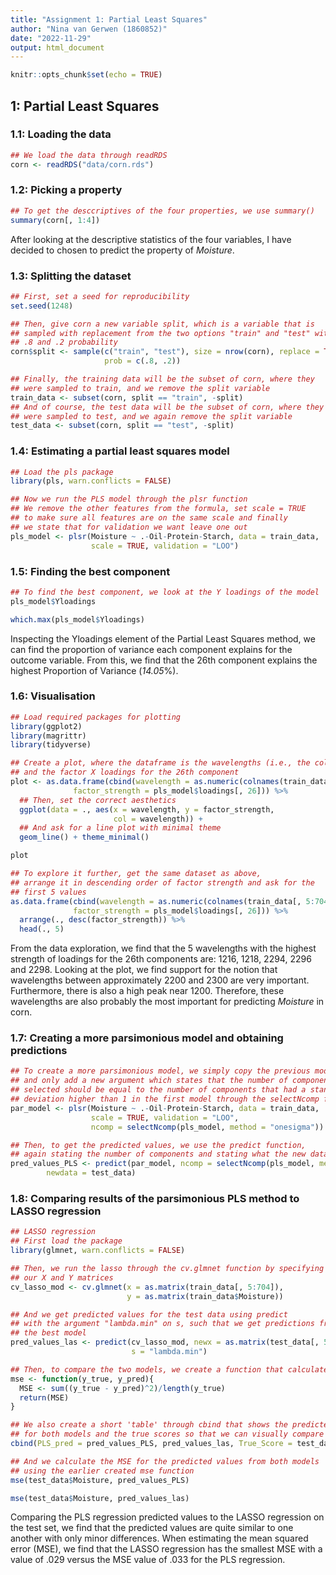 ```yaml
---
title: "Assignment 1: Partial Least Squares"
author: "Nina van Gerwen (1860852)"
date: "2022-11-29"
output: html_document
---
```


```r
knitr::opts_chunk$set(echo = TRUE)
```

## 1: Partial Least Squares

### 1.1: Loading the data

```r
## We load the data through readRDS
corn <- readRDS("data/corn.rds")
```


### 1.2: Picking a property

```r
## To get the desccriptives of the four properties, we use summary()
summary(corn[, 1:4])
```
After looking at the descriptive statistics of the four variables, I have decided to
chosen to predict the property of *Moisture*.

### 1.3: Splitting the dataset

```r
## First, set a seed for reproducibility
set.seed(1248)

## Then, give corn a new variable split, which is a variable that is 
## sampled with replacement from the two options "train" and "test" with
## .8 and .2 probability
corn$split <- sample(c("train", "test"), size = nrow(corn), replace = TRUE, 
                     prob = c(.8, .2))

## Finally, the training data will be the subset of corn, where they 
## were sampled to train, and we remove the split variable
train_data <- subset(corn, split == "train", -split)
## And of course, the test data will be the subset of corn, where they
## were sampled to test, and we again remove the split variable
test_data <- subset(corn, split == "test", -split)
```


### 1.4: Estimating a partial least squares model

```r
## Load the pls package
library(pls, warn.conflicts = FALSE)

## Now we run the PLS model through the plsr function
## We remove the other features from the formula, set scale = TRUE
## to make sure all features are on the same scale and finally
## we state that for validation we want leave one out
pls_model <- plsr(Moisture ~ .-Oil-Protein-Starch, data = train_data, 
                  scale = TRUE, validation = "LOO")

```


### 1.5: Finding the best component

```r
## To find the best component, we look at the Y loadings of the model
pls_model$Yloadings

which.max(pls_model$Yloadings)
```

Inspecting the Yloadings element of the Partial Least Squares method, we can find
the proportion of variance each component explains for the outcome variable. 
From this, we find that
the 26th component explains the highest Proportion of Variance (*14.05*%).


### 1.6: Visualisation

```r
## Load required packages for plotting
library(ggplot2)
library(magrittr)
library(tidyverse)

## Create a plot, where the dataframe is the wavelengths (i.e., the colnames)
## and the factor X loadings for the 26th component
plot <- as.data.frame(cbind(wavelength = as.numeric(colnames(train_data[, 5:704])),
              factor_strength = pls_model$loadings[, 26])) %>%
  ## Then, set the correct aesthetics
  ggplot(data = ., aes(x = wavelength, y = factor_strength,
                       col = wavelength)) +
  ## And ask for a line plot with minimal theme
  geom_line() + theme_minimal()

plot

## To explore it further, get the same dataset as above, 
## arrange it in descending order of factor strength and ask for the 
## first 5 values
as.data.frame(cbind(wavelength = as.numeric(colnames(train_data[, 5:704])),
              factor_strength = pls_model$loadings[, 26])) %>%
  arrange(., desc(factor_strength)) %>%
  head(., 5)
```

From the data exploration, we find that the 5 wavelengths with
the highest strength of loadings for the 26th components are: 1216, 1218, 2294,
2296 and 2298. Looking at the plot, we find support for the
notion that wavelengths between approximately 2200 and 2300 are very important.
Furthermore, there is also a high peak near 1200. Therefore, these wavelengths are also probably the most important for predicting *Moisture* in corn. 

### 1.7: Creating a more parsimonious model and obtaining predictions

```r
## To create a more parsimonious model, we simply copy the previous model
## and only add a new argument which states that the number of components
## selected should be equal to the number of components that had a standard
## deviation higher than 1 in the first model through the selectNcomp function.
par_model <- plsr(Moisture ~ .-Oil-Protein-Starch, data = train_data, 
                  scale = TRUE, validation = "LOO",
                  ncomp = selectNcomp(pls_model, method = "onesigma"))

## Then, to get the predicted values, we use the predict function,
## again stating the number of components and stating what the new data is
pred_values_PLS <- predict(par_model, ncomp = selectNcomp(pls_model, method = "onesigma"),
        newdata = test_data)

```


### 1.8: Comparing results of the parsimonious PLS method to LASSO regression

```r
## LASSO regression 
## First load the package
library(glmnet, warn.conflicts = FALSE)

## Then, we run the lasso through the cv.glmnet function by specifying
## our X and Y matrices
cv_lasso_mod <- cv.glmnet(x = as.matrix(train_data[, 5:704]), 
                          y = as.matrix(train_data$Moisture))

## And we get predicted values for the test data using predict
## with the argument "lambda.min" on s, such that we get predictions from
## the best model
pred_values_las <- predict(cv_lasso_mod, newx = as.matrix(test_data[, 5:704]),
                           s = "lambda.min")
```

```r
## Then, to compare the two models, we create a function that calculates MSE
mse <- function(y_true, y_pred){
  MSE <- sum((y_true - y_pred)^2)/length(y_true)
  return(MSE)
}

## We also create a short 'table' through cbind that shows the predicted values
## for both models and the true scores so that we can visually compare the models
cbind(PLS_pred = pred_values_PLS, pred_values_las, True_Score = test_data$Moisture)

## And we calculate the MSE for the predicted values from both models
## using the earlier created mse function
mse(test_data$Moisture, pred_values_PLS)

mse(test_data$Moisture, pred_values_las)
```

Comparing the PLS regression predicted values to the LASSO regression on the
test set, we find that the predicted values are quite similar to one another with
only minor differences. When estimating the mean squared error (MSE), 
we find that the LASSO regression has the smallest MSE with a value of .029 
versus the MSE value of .033 for the PLS regression.



